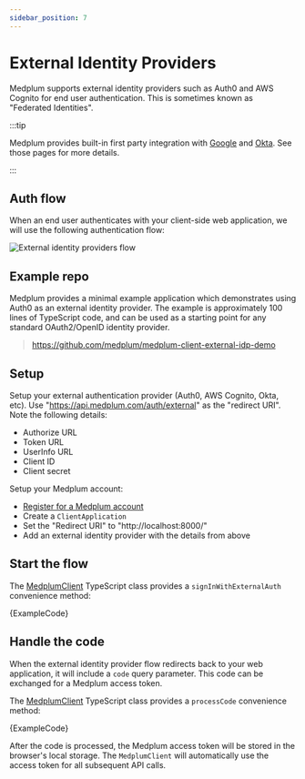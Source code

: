 ```yaml
---
sidebar_position: 7
---
```



# External Identity Providers

Medplum supports external identity providers such as Auth0 and AWS Cognito for end user authentication. This is sometimes known as "Federated Identities".

:::tip

Medplum provides built-in first party integration with [Google](./google-auth.md) and [Okta](./okta-auth.md). See those pages for more details.

:::

## Auth flow

When an end user authenticates with your client-side web application, we will use the following authentication flow:

![External identity providers flow](./external-identity-providers.webp)

## Example repo

Medplum provides a minimal example application which demonstrates using Auth0 as an external identity provider. The example is approximately 100 lines of TypeScript code, and can be used as a starting point for any standard OAuth2/OpenID identity provider.

> <https://github.com/medplum/medplum-client-external-idp-demo>

## Setup

Setup your external authentication provider (Auth0, AWS Cognito, Okta, etc). Use "https://api.medplum.com/auth/external" as the "redirect URI". Note the following details:

- Authorize URL
- Token URL
- UserInfo URL
- Client ID
- Client secret

Setup your Medplum account:

- [Register for a Medplum account](/docs/tutorials/register)
- Create a `ClientApplication`
- Set the "Redirect URI" to "http://localhost:8000/"
- Add an external identity provider with the details from above

## Start the flow

The [MedplumClient](/docs/sdk/classes/MedplumClient) TypeScript class provides a `signInWithExternalAuth` convenience method:

<MedplumCodeBlock language="ts" selectBlocks="signInWithExternalAuth" showLineNumbers>
  {ExampleCode}
</MedplumCodeBlock>

## Handle the code

When the external identity provider flow redirects back to your web application, it will include a `code` query parameter. This code can be exchanged for a Medplum access token.

The [MedplumClient](/docs/sdk/classes/MedplumClient) TypeScript class provides a `processCode` convenience method:

<MedplumCodeBlock language="ts" selectBlocks="processCode" showLineNumbers>
  {ExampleCode}
</MedplumCodeBlock>

After the code is processed, the Medplum access token will be stored in the browser's local storage. The `MedplumClient` will automatically use the access token for all subsequent API calls.
